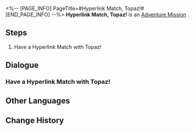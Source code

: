 <%-- [PAGE_INFO]
PageTitle=#Hyperlink Match, Topaz!#
[END_PAGE_INFO] --%>
{{Stub|Dialogue, characters, and location(s)}}
{{Mission Infobox
|id            = 8014138
|title         = 
|image         = Mission Hyperlink Match, Topaz!.png
|type          = Adventure
|event_name    = 
|chapter       = 
|requirements  = 
* [[Adventure Mission]] ''[[Hyperlink Match, Qingque!]]'' completed
* [[Adventure Mission]] ''[[Hyperlink Match, Peppy!]]'' completed
* [[Adventure Mission]] ''[[Hyperlink Match, Sampo!]]'' completed
* [[Adventure Mission]] ''[[Hyperlink Match, Bronya!]]'' completed
* [[Adventure Mission]] ''[[Final Showdown! Intergalactic Celebration!]]'' completed
|summary       = <!--official mission summary from Fate's Atlas-->
|characters    = <!--characters that appear in this mission-->
|startLocation = <!--location as it intially appears on the mission screen-->
|world         = <!--i.e. Penacony-->
|area          = <!--i.e. A Child's Dream-->
|prev          = 
|next          = 
|exp           = 
|credits       = 
|stellarJade   = 
|other         = 
}}
'''Hyperlink Match, Topaz!''' is an [[Adventure Mission]]<!--in [world]-->.

==Steps==
# Have a Hyperlink Match with Topaz!

<!--
==Gameplay Notes==

--><!--
==Trial Character==

-->
==Dialogue==
{{Stub Dialogue}}
===Have a Hyperlink Match with Topaz!===
{{Mission Description|type=adventure|location=<!--to be added-->|The core gameplay loop behind Aetherium Wars is "dueling." Challenge different players and show your true strength!}}
{{Dialogue Start}}
:{{tx}}
{{Dialogue End}}

==Other Languages==
{{Other Languages
|en   = Hyperlink Match, Topaz!
|zhs  = 超链接对决！托帕
|zht  = 超連結對決！托帕
|ja   = ハイパーリンクバトル！トパーズ
|ko   = 하이퍼링크 대결! 토파즈
|es   = Enfrentamiento de hipervínculos: Topaz
|fr   = Combat hyperlink : Topaz !
|ru   = Матч! Топаз!
|th   = ประลองไฮเปอร์ลิงก์กับ Topaz!
|vi   = Quyết Đấu Siêu Liên Kết! Topaz
|de   = Hyperlinkmatch, Topaz!
|id   = Duel Hyperlink, Topaz!
|pt   = Batalha de Hyperlink, Topaz!
}}

==Change History==
{{Change History|1.4}}
